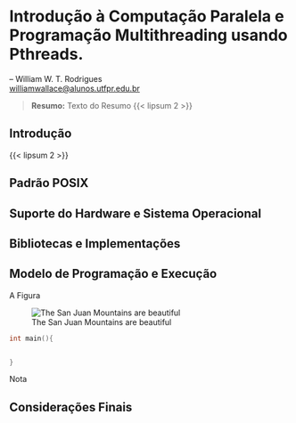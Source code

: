 # Introdução à Computação Paralela e Programação Multithreading usando Pthreads.

-- William W. T. Rodrigues <br>
<williamwallace@alunos.utfpr.edu.br>

> __Resumo:__
> Texto do Resumo {{< lipsum 2 >}}

## Introdução {#sec-pthreads-intro}

{{< lipsum 2 >}}

## Padrão POSIX

## Suporte do Hardware e Sistema Operacional

## Bibliotecas e Implementações

## Modelo de Programação e Execução

A Figura \ref{teste}

![The San Juan Mountains are beautiful \label{teste}](/assets/images/san-juan-mountains.jpg "San Juan Mountains")


```C
int main(){


}
```

:::{.callout-note}
Nota
:::

## Considerações Finais {#sec-pthreads-consid-finais}